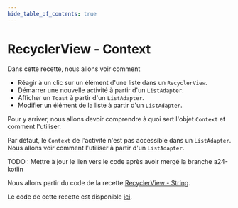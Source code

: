 ```yaml
---
hide_table_of_contents: true
---
```


# RecyclerView - Context

Dans cette recette, nous allons voir comment 

- Réagir à un clic sur un élément d'une liste dans un `RecyclerView`.
- Démarrer une nouvelle activité à partir d'un `ListAdapter`.
- Afficher un `Toast` à partir d'un `ListAdapter`.
- Modifier un élément de la liste à partir d'un `ListAdapter`.

Pour y arriver, nous allons devoir comprendre à quoi sert l'objet `Context` et comment l'utiliser.

Par défaut, le `Context` de l'activité n'est pas accessible dans un `ListAdapter`. Nous allons voir comment l'utiliser à partir d'un `ListAdapter`.

TODO : Mettre à jour le lien vers le code après avoir mergé la branche a24-kotlin

Nous allons partir du code de la recette [RecyclerView - String](./01-recycler-view-string).

Le code de cette recette est disponible [ici](https://github.com/departement-info-cem/3N5-Prog3/tree/a24-kotlin/code/DemoRecyclerViewContexte).
